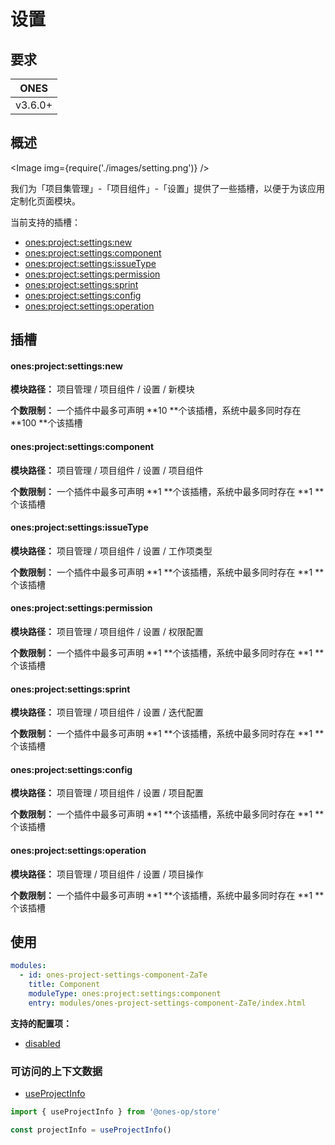 # 设置

## 要求

|  ONES   |
| :-----: |
| v3.6.0+ |

## 概述

<Image img={require('./images/setting.png')} />

我们为「项目集管理」-「项目组件」-「设置」提供了一些插槽，以便于为该应用定制化页面模块。

当前支持的插槽：

- [ones:project:settings:new](#onesprojectsettingsnew)
- [ones:project:settings:component](#onesprojectsettingscomponent)
- [ones:project:settings:issueType](#onesprojectsettingsissuetype)
- [ones:project:settings:permission](#onesprojectsettingspermission)
- [ones:project:settings:sprint](#onesprojectsettingssprint)
- [ones:project:settings:config](#onesprojectsettingsconfig)
- [ones:project:settings:operation](#onesprojectsettingsoperation)

## 插槽

#### ones:project:settings:new

**模块路径：** 项目管理 / 项目组件 / 设置 / 新模块

**个数限制：** 一个插件中最多可声明 **10 **个该插槽，系统中最多同时存在 **100 **个该插槽

#### ones:project:settings:component

**模块路径：** 项目管理 / 项目组件 / 设置 / 项目组件

**个数限制：** 一个插件中最多可声明 **1 **个该插槽，系统中最多同时存在 **1 **个该插槽

#### ones:project:settings:issueType

**模块路径：** 项目管理 / 项目组件 / 设置 / 工作项类型

**个数限制：** 一个插件中最多可声明 **1 **个该插槽，系统中最多同时存在 **1 **个该插槽

#### ones:project:settings:permission

**模块路径：** 项目管理 / 项目组件 / 设置 / 权限配置

**个数限制：** 一个插件中最多可声明 **1 **个该插槽，系统中最多同时存在 **1 **个该插槽

#### ones:project:settings:sprint

**模块路径：** 项目管理 / 项目组件 / 设置 / 迭代配置

**个数限制：** 一个插件中最多可声明 **1 **个该插槽，系统中最多同时存在 **1 **个该插槽

#### ones:project:settings:config

**模块路径：** 项目管理 / 项目组件 / 设置 / 项目配置

**个数限制：** 一个插件中最多可声明 **1 **个该插槽，系统中最多同时存在 **1 **个该插槽

#### ones:project:settings:operation

**模块路径：** 项目管理 / 项目组件 / 设置 / 项目操作

**个数限制：** 一个插件中最多可声明 **1 **个该插槽，系统中最多同时存在 **1 **个该插槽

## 使用

```yaml
modules:
  - id: ones-project-settings-component-ZaTe
    title: Component
    moduleType: ones:project:settings:component
    entry: modules/ones-project-settings-component-ZaTe/index.html
```

**支持的配置项：**

- [disabled](../../../../../../reference/config/plugin.yaml#disabled)

### 可访问的上下文数据

- [useProjectInfo](../../../../../../reference/packages/store/store.md#useProjectInfo)

```ts
import { useProjectInfo } from '@ones-op/store'

const projectInfo = useProjectInfo()
```
